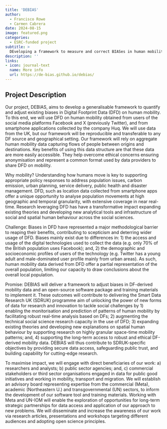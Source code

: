 ```yaml
---
title: 'DEBIAS'
author: 
  - Francisco Rowe
  - Carmen Cabrera
date: 2024-08-15
image: featured.png
categories:
  - ESRC-funded project
subtitle: >
  DEveloping a framework to measure and correct BIASes in human mobility data extracted from digital footprints
description: ''
links:
- icon: journal-text
  name: More info
  url: https://de-bias.github.io/debias/
---
```


## Project Description

Our project, DEBIAS, aims to develop a generalisable framework to quantify and adjust existing biases in Digital Footprint Data (DFD) on human mobility. To this end, we will use DFD on human mobility obtained from users of the social media platforms Facebook and X (previously Twitter), and from smartphone applications collected by the company Huq. We will use data from the UK, but our framework will be reproducible and transferable to any DF source and geographical setting. Our framework will rely on aggregate human mobility data capturing flows of people between origins and destinations. Key benefits of using this data structure are that these data are more easily accessible. They help overcome ethical concerns ensuring anonymisation and represent a common format used by data providers to share DFD on mobility.

Why mobility? Understanding how humans move is key to supporting appropriate policy responses to address population issues, carbon emission, urban planning, service delivery, public health and disaster management. DFD, such as location data collected from smartphone apps offer a unique opportunity to analyse population movements at high geographic and temporal granularity, with extensive coverage in near real-time. Research leveraging DFD has have a transformative impact expanding existing theories and developing new analytical tools and infrastructure of social and spatial human behaviour across the social sciences.

Challenge: Biases in DFD have represented a major methodological barrier to reaping their benefits, contributing to scepticism and deterring wider usage of DFD. Biases mainly exist due to differences in: 1) the access and usage of the digital technologies used to collect the data (e.g. only 70% of the British population uses Facebook); and, 2) the demographic and socioeconomic profiles of users of the technology (e.g. Twitter has a young adult and male-dominated user profile mainly from urban areas). As such, human mobility data derived from DFD offer a partial representation of the overall population, limiting our capacity to draw conclusions about the overall local population.

Promise: DEBIAS will deliver a framework to adjust biases in DF-derived mobility data and an open-source software package and training materials to implement it. These outcomes will contribute to delivering the Smart Data Research UK (SDRUK) programme aim of unlocking the power of new forms of data for research and innovation to tackle social challenges by 1) enabling the monitorisation and prediction of patterns of human mobility by facilitating robust real-time analysis based on DFs; 2) augmenting the technical social science research capacity in the use of DFD; 3) expanding existing theories and developing new explanations on spatial human behaviour by supporting research on highly granular space-time mobility patterns; and, 4) supporting the long-term access to robust and ethical DF-derived mobility data. DEBIAS will thus contribute to SDRUK-specific objectives by providing secure data access, safeguarding public trust, and building capability for cutting-edge research.

To maximise impact, we will engage with direct beneficiaries of our work: a) researchers and analysts; b) public sector agencies; and, c) commercial stakeholders or third sector organisations engaged in data for public good initiatives and working in mobility, transport and migration. We will establish an advisory board representing expertise from the commercial (Meta), academic (Northeastern U.) and transgovernmental (UN) sectors, to inform the development of our software tool and training materials. Working with Meta and UN-IOM will enable the exploration of opportunities for long-term strategic partnerships for data access and application of our approach to new problems. We will disseminate and increase the awareness of our work via research articles, presentations and workshops targeting different audiences and adopting open science principles.
